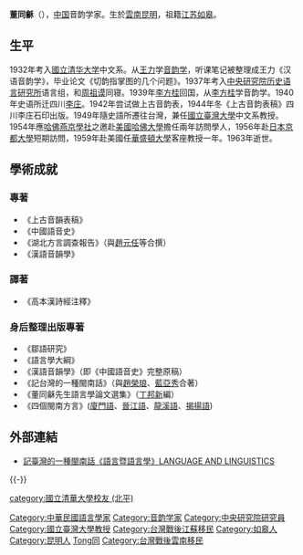 {{Infobox_Person
| name = 董同龢
|image=
|box_width= 
|occupation= 语言学家
| period = 20世纪 
|birth_name= 
| sex = 男
| other_names = 
|birth_date= {{birth date|1911|10|12}}
|birth_place= {{QING|雲南省}}[[雲南府|雲南府]][[昆明縣|昆明縣]]<br>（今[[昆明市|昆明市]]）
| date of death = {{death date and age|1963|6|18|1911|10|12}}
| place of death ={{ROC|臺灣省}}[[臺北市_(省轄市)|臺北市]]
| nationality = {{ROC}}
| residence =
| party =
| religion =
| spouse = 王守京
| relatives =
| educate = [[清華大學|國立清华大学]]中文系<br>[[中央研究院历史语言研究所|中央研究院历史语言研究所]]语言组
| past = 中央研究院历史语言研究所研究員<br>[[國立臺灣大學|國立臺灣大學]]中文系教授<br>[[美國|美國]][[哈佛大學|哈佛大學]]訪問學人<br>[[日本|日本]][[京都大學|京都大學]]短期訪問<br>美國[[華盛頓大學|華盛頓大學]]客座教授
| work = 
[專著]
*《上古音韻表稿》
*《中國語音史》 　　
*《湖北方言調查報告》（與[[趙元任|趙元任]]等合撰）
*《漢語音韻學》
[譯著]
*《高本漢詩經注釋》
[身后整理出版專著]
*《鄒語研究》 　　
*《語言學大綱》 　　
*《漢語音韻學》（即《中國語音史》完整原稿） 　　
*《記台灣的一種閩南話》（與[[趙榮琅|趙榮琅]]、[[藍亞秀|藍亞秀]]合著）　
*《董同龢先生語言學論文選集》（[[丁邦新|丁邦新]]編） 　　
*《四個閩南方言》
| award =
}}
'''董同龢'''（{{bd|1911年|10月12日|1963年|6月18日|catidx=Dong董}}），[[中国|中国]]音韵学家。生於[[雲南|雲南]][[昆明|昆明]]，祖籍[[江苏|江苏]][[如皋|如皋]]。

==生平==
1932年考入[[清華大學|國立清华大学]]中文系。从[[王力_(语言学家)|王力]]学[[音韵学|音韵学]]，听课笔记被整理成王力《汉语音韵学》，毕业论文《切韵指掌图的几个问题》。1937年考入[[中央研究院历史语言研究所|中央研究院历史语言研究所]]语言组，和[[周祖谟|周祖谟]]同寝。1939年[[李方桂|李方桂]]回国，从[[李方桂|李方桂]]学音韵学。1940年史语所迁四川[[李庄|李庄]]。1942年尝试做上古音韵表，1944年冬《上古音韵表稿》四川李庄石印出版。1949年隨史語所遷往台灣，兼任[[國立臺灣大學|國立臺灣大學]]中文系教授。1954年應[[哈佛燕京學社|哈佛燕京學社]]之邀赴[[美國|美國]][[哈佛大學|哈佛大學]]擔任兩年訪問學人，1956年赴[[日本|日本]][[京都大學|京都大學]]短期訪問，1959年赴美國任[[華盛頓大學|華盛頓大學]]客座教授一年。1963年逝世。

==學術成就==
===專著===
*《上古音韻表稿》
*《中國語音史》 　　
*《湖北方言調查報告》（與[[趙元任|趙元任]]等合撰）   
*《漢語音韻學》
===譯著===
*《高本漢詩經注釋》 
===身后整理出版專著===
*《鄒語研究》 　　
*《語言學大綱》 　　
*《漢語音韻學》（即《中國語音史》完整原稿） 　　
*《記台灣的一種閩南話》（與[[趙榮琅|趙榮琅]]、[[藍亞秀|藍亞秀]]合著）　
*《董同龢先生語言學論文選集》（[[丁邦新|丁邦新]]編） 　　
*《四個閩南方言》([[廈門語|廈門語]]、[[晉江語|晉江語]]、[[龍溪語|龍溪語]]、[[揭揚語|揭揚語]])

== 外部連結==
*[http://www.ling.sinica.edu.tw/LL/zh/monographs.Contect/%E8%A8%98%E8%87%BA%E7%81%A3%E7%9A%84%E4%B8%80%E7%A8%AE%E9%96%A9%E5%8D%97%E8%A9%B1 記臺灣的一種閩南話《語言暨語言學》LANGUAGE AND LINGUISTICS] {{Wayback|url=http://www.ling.sinica.edu.tw/LL/zh/monographs.Contect/%E8%A8%98%E8%87%BA%E7%81%A3%E7%9A%84%E4%B8%80%E7%A8%AE%E9%96%A9%E5%8D%97%E8%A9%B1 |date=20210802063115 }}
{{-}}
{{漢語音韻學|state=collapsed}}

{{DEFAULTSORT:Dong董}}
[[Category:中華民國語言學家|Category:中華民國語言學家]]
[[Category:音韵学家|Category:音韵学家]]
[[Category:中央研究院研究員|Category:中央研究院研究員]]
[[Category:國立臺灣大學教授|Category:國立臺灣大學教授]]
[[category:國立清華大學校友_(北平)|category:國立清華大學校友 (北平)]]
[[Category:台灣戰後江蘇移民|Category:台灣戰後江蘇移民]]
[[Category:如皋人|Category:如皋人]]
[[Category:昆明人|Category:昆明人]]
[[Category:董姓|Tong同]]
[[Category:台灣戰後雲南移民|Category:台灣戰後雲南移民]]